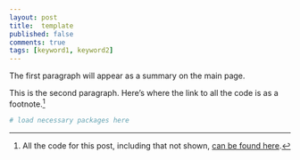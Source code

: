 ```yaml
--- 
layout: post 
title:  template 
published: false 
comments: true
tags: [keyword1, keyword2] 
---
```


The first paragraph will appear as a summary on the main page.

This is the second paragraph. Here's where the link to all the code is as a footnote.[^allthecode]

```r
# load necessary packages here
```

[^allthecode]: All the code for this post, including that not shown, [can be found here](https::/github.com/atyre2/atyre2.github.io/raw/master/_drafts/post-template.Rmd).